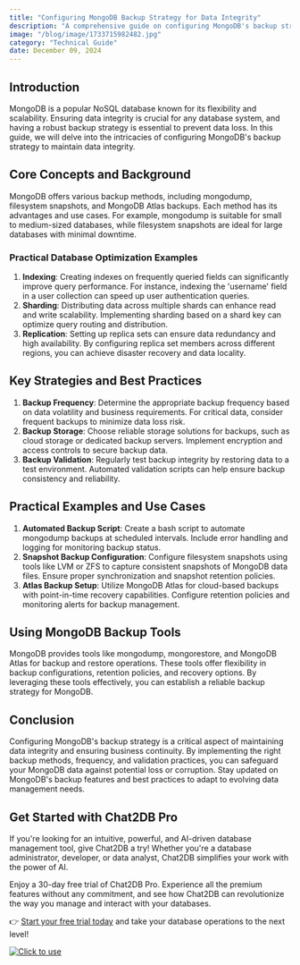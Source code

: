 ```yaml
---
title: "Configuring MongoDB Backup Strategy for Data Integrity"
description: "A comprehensive guide on configuring MongoDB's backup strategy to ensure data integrity, covering key concepts, strategies, practical examples, and tools."
image: "/blog/image/1733715982482.jpg"
category: "Technical Guide"
date: December 09, 2024
---
```


## Introduction
MongoDB is a popular NoSQL database known for its flexibility and scalability. Ensuring data integrity is crucial for any database system, and having a robust backup strategy is essential to prevent data loss. In this guide, we will delve into the intricacies of configuring MongoDB's backup strategy to maintain data integrity.

## Core Concepts and Background
MongoDB offers various backup methods, including mongodump, filesystem snapshots, and MongoDB Atlas backups. Each method has its advantages and use cases. For example, mongodump is suitable for small to medium-sized databases, while filesystem snapshots are ideal for large databases with minimal downtime.

### Practical Database Optimization Examples
1. **Indexing**: Creating indexes on frequently queried fields can significantly improve query performance. For instance, indexing the 'username' field in a user collection can speed up user authentication queries.
2. **Sharding**: Distributing data across multiple shards can enhance read and write scalability. Implementing sharding based on a shard key can optimize query routing and distribution.
3. **Replication**: Setting up replica sets can ensure data redundancy and high availability. By configuring replica set members across different regions, you can achieve disaster recovery and data locality.

## Key Strategies and Best Practices
1. **Backup Frequency**: Determine the appropriate backup frequency based on data volatility and business requirements. For critical data, consider frequent backups to minimize data loss risk.
2. **Backup Storage**: Choose reliable storage solutions for backups, such as cloud storage or dedicated backup servers. Implement encryption and access controls to secure backup data.
3. **Backup Validation**: Regularly test backup integrity by restoring data to a test environment. Automated validation scripts can help ensure backup consistency and reliability.

## Practical Examples and Use Cases
1. **Automated Backup Script**: Create a bash script to automate mongodump backups at scheduled intervals. Include error handling and logging for monitoring backup status.
2. **Snapshot Backup Configuration**: Configure filesystem snapshots using tools like LVM or ZFS to capture consistent snapshots of MongoDB data files. Ensure proper synchronization and snapshot retention policies.
3. **Atlas Backup Setup**: Utilize MongoDB Atlas for cloud-based backups with point-in-time recovery capabilities. Configure retention policies and monitoring alerts for backup management.

## Using MongoDB Backup Tools
MongoDB provides tools like mongodump, mongorestore, and MongoDB Atlas for backup and restore operations. These tools offer flexibility in backup configurations, retention policies, and recovery options. By leveraging these tools effectively, you can establish a reliable backup strategy for MongoDB.

## Conclusion
Configuring MongoDB's backup strategy is a critical aspect of maintaining data integrity and ensuring business continuity. By implementing the right backup methods, frequency, and validation practices, you can safeguard your MongoDB data against potential loss or corruption. Stay updated on MongoDB's backup features and best practices to adapt to evolving data management needs.

## Get Started with Chat2DB Pro

If you're looking for an intuitive, powerful, and AI-driven database management tool, give Chat2DB a try! Whether you're a database administrator, developer, or data analyst, Chat2DB simplifies your work with the power of AI.

Enjoy a 30-day free trial of Chat2DB Pro. Experience all the premium features without any commitment, and see how Chat2DB can revolutionize the way you manage and interact with your databases.

👉 [Start your free trial today](https://chat2db.ai/pricing) and take your database operations to the next level!


[![Click to use](/image/blog/bg/chat2db.jpg)](https://chat2db.ai/)
